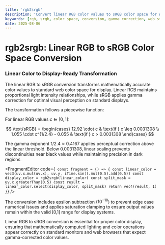 ```yaml
---
title: 'rgb2srgb'
description: 'Convert linear RGB color values to sRGB color space for web display and standard color representation'
keywords: [rgb, srgb, color space, conversion, gamma correction, web standard, display]
date: 2025-08-06
---
```



# rgb2srgb: Linear RGB to sRGB Color Space Conversion

### Linear Color to Display-Ready Transformation

The linear RGB to sRGB conversion transforms mathematically accurate color values to standard web color space for display. Linear RGB maintains proportional light intensity relationships, while sRGB applies gamma correction for optimal visual perception on standard displays.

The transformation follows a piecewise function:

For linear RGB values $c \in [0, 1]$:

$$
\text{sRGB} = \begin{cases}
12.92 \cdot c & \text{if } c \leq 0.0031308 \\
1.055 \cdot c^{1/2.4} - 0.055 & \text{if } c > 0.0031308
\end{cases}
$$

The gamma exponent $1/2.4 \approx 0.4167$ applies perceptual correction above the linear threshold. Below $0.0031308$, linear scaling prevents discontinuities near black values while maintaining precision in dark regions.

<FragmentEditor
        code={`
const fragment = () => {
        const linear_color = vec3(uv.x.mul(uv.x), uv.y, iTime.sin().mul(0.5).add(0.5))
        const display_color = rgb2srgb(linear_color)
        const split_mask = uv.x.greaterThan(0.5)
        const result = linear_color.select(display_color, split_mask)
        return vec4(result, 1)
}`}
/>

The conversion includes epsilon subtraction ($10^{-10}$) to prevent edge case numerical issues and applies saturation clamping to ensure output values remain within the valid [0,1] range for display systems.

Linear RGB to sRGB conversion is essential for proper color display, ensuring that mathematically computed lighting and color operations appear correctly on standard monitors and web browsers that expect gamma-corrected color values.
